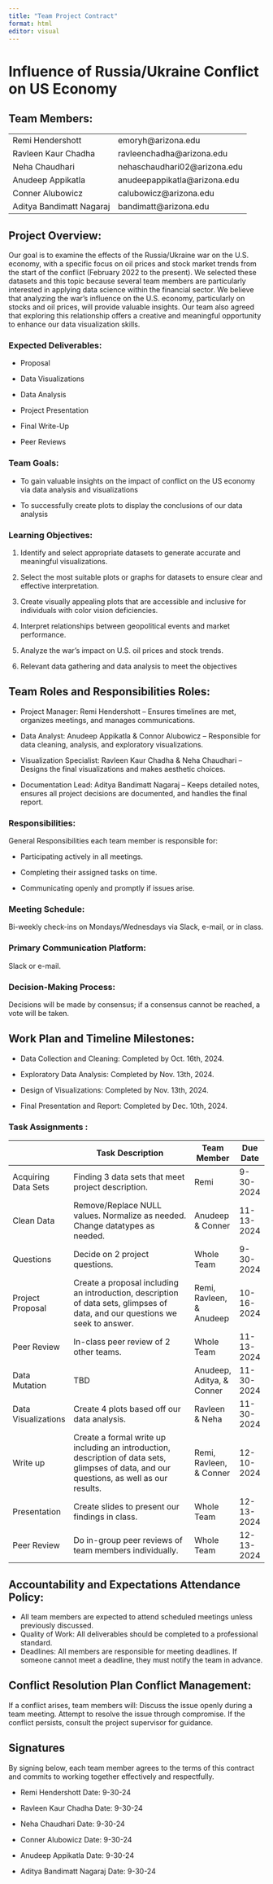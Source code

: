 ```yaml
---
title: "Team Project Contract"
format: html
editor: visual
---
```


# Influence of Russia/Ukraine Conflict on US Economy

## Team Members:

|                          |                               |
|--------------------------|-------------------------------|
| Remi Hendershott         | emoryh\@arizona.edu           |
| Ravleen Kaur Chadha      | ravleenchadha\@arizona.edu    |
| Neha Chaudhari           | nehaschaudhari02\@arizona.edu |
| Anudeep Appikatla        | anudeepappikatla\@arizona.edu |
| Conner Alubowicz         | calubowicz\@arizona.edu       |
| Aditya Bandimatt Nagaraj | bandimatt\@arizona.edu        |

## Project Overview:

Our goal is to examine the effects of the Russia/Ukraine war on the U.S. economy, with a specific focus on oil prices and stock market trends from the start of the conflict (February 2022 to the present). We selected these datasets and this topic because several team members are particularly interested in applying data science within the financial sector. We believe that analyzing the war's influence on the U.S. economy, particularly on stocks and oil prices, will provide valuable insights. Our team also agreed that exploring this relationship offers a creative and meaningful opportunity to enhance our data visualization skills.

### Expected Deliverables:

-   Proposal

-   Data Visualizations

-   Data Analysis

-   Project Presentation

-   Final Write-Up

-   Peer Reviews

### Team Goals:

-   To gain valuable insights on the impact of conflict on the US economy via data analysis and visualizations

-   To successfully create plots to display the conclusions of our data analysis

### Learning Objectives:

1.  Identify and select appropriate datasets to generate accurate and meaningful visualizations.

2.  Select the most suitable plots or graphs for datasets to ensure clear and effective interpretation.

3.  Create visually appealing plots that are accessible and inclusive for individuals with color vision deficiencies.

4.  Interpret relationships between geopolitical events and market performance.

5.  Analyze the war’s impact on U.S. oil prices and stock trends.

6.  Relevant data gathering and data analysis to meet the objectives

## Team Roles and Responsibilities Roles:

-   Project Manager: Remi Hendershott – Ensures timelines are met, organizes meetings, and manages communications.

-   Data Analyst: Anudeep Appikatla & Connor Alubowicz – Responsible for data cleaning, analysis, and exploratory visualizations.

-   Visualization Specialist: Ravleen Kaur Chadha & Neha Chaudhari – Designs the final visualizations and makes aesthetic choices.

-   Documentation Lead: Aditya Bandimatt Nagaraj – Keeps detailed notes, ensures all project decisions are documented, and handles the final report.

### Responsibilities:

General Responsibilities each team member is responsible for:

-   Participating actively in all meetings.

-   Completing their assigned tasks on time.

-   Communicating openly and promptly if issues arise.

### Meeting Schedule:

Bi-weekly check-ins on Mondays/Wednesdays via Slack, e-mail, or in class.

### Primary Communication Platform:

Slack or e-mail.

### Decision-Making Process:

Decisions will be made by consensus; if a consensus cannot be reached, a vote will be taken.

## Work Plan and Timeline Milestones:

-   Data Collection and Cleaning: Completed by Oct. 16th, 2024.

-   Exploratory Data Analysis: Completed by Nov. 13th, 2024.

-   Design of Visualizations: Completed by Nov. 13th, 2024.

-   Final Presentation and Report: Completed by Dec. 10th, 2024.

### Task Assignments :

|                     | Task Description                                                                                                                           | Team Member               | Due Date   |
|---------------------|--------------------------------------------------------------------------------------------------------------------------------------------|---------------------------|------------|
| Acquiring Data Sets | Finding 3 data sets that meet project description.                                                                                         | Remi                      | 9-30-2024  |
| Clean Data          | Remove/Replace NULL values. Normalize as needed. Change datatypes as needed.                                                               | Anudeep & Conner          | 11-13-2024 |
| Questions           | Decide on 2 project questions.                                                                                                             | Whole Team                | 9-30-2024  |
| Project Proposal    | Create a proposal including an introduction, description of data sets, glimpses of data, and our questions we seek to answer.              | Remi, Ravleen, & Anudeep  | 10-16-2024 |
| Peer Review         | In-class peer review of 2 other teams.                                                                                                     | Whole Team                | 11-13-2024 |
| Data Mutation       | TBD                                                                                                                                        | Anudeep, Aditya, & Conner | 11-30-2024 |
| Data Visualizations | Create 4 plots based off our data analysis.                                                                                                | Ravleen & Neha            | 11-30-2024 |
| Write up            | Create a formal write up including an introduction, description of data sets, glimpses of data, and our questions, as well as our results. | Remi, Ravleen, & Conner   | 12-10-2024 |
| Presentation        | Create slides to present our findings in class.                                                                                            | Whole Team                | 12-13-2024 |
| Peer Review         | Do in-group peer reviews of team members individually.                                                                                     | Whole Team                | 12-13-2024 |

## Accountability and Expectations Attendance Policy:

-   All team members are expected to attend scheduled meetings unless previously discussed.
-   Quality of Work: All deliverables should be completed to a professional standard.
-   Deadlines: All members are responsible for meeting deadlines. If someone cannot meet a deadline, they must notify the team in advance.

## Conflict Resolution Plan Conflict Management:

If a conflict arises, team members will: Discuss the issue openly during a team meeting. Attempt to resolve the issue through compromise. If the conflict persists, consult the project supervisor for guidance.

## Signatures

By signing below, each team member agrees to the terms of this contract and commits to working together effectively and respectfully.

-   Remi Hendershott Date: 9-30-24

-   Ravleen Kaur Chadha Date: 9-30-24

-   Neha Chaudhari Date: 9-30-24

-   Conner Alubowicz Date: 9-30-24

-   Anudeep Appikatla Date: 9-30-24

-   Aditya Bandimatt Nagaraj Date: 9-30-24
